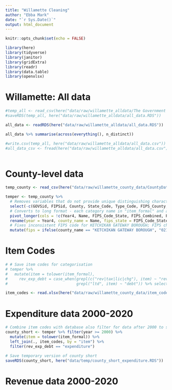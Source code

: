 ```yaml
---
title: "Willamette Cleaning"
author: "Ebba Mark"
date: "`r Sys.Date()`"
output: html_document
---
```

```r
knitr::opts_chunk$set(echo = FALSE)

library(here)
library(tidyverse)
library(janitor)
library(gridExtra)
library(readr)
library(data.table)
library(openxlsx)
```

# Willamette: All data
```r

#temp_all <- read_csv(here("data/raw/willamette_alldata/The Government Finance Database_All Data.csv"))
#saveRDS(temp_all, here("data/raw/willamette_alldata/all_data.RDS"))

all_data <- readRDS(here("data/raw/willamette_alldata/all_data.RDS"))

all_data %>% summarise(across(everything(), n_distinct))

#write.csv(temp_all, here("data/raw/willamette_alldata/all_data.csv"))
#all_data_csv <- fread(here("data/raw/willamette_alldata/all_data.csv"))
  
```

# County-level data
```r
temp_county <- read_csv(here("data/raw/willamette_county_data/CountyData.csv"))

temper <- temp_county %>%
  # Removes variables that do not provide unique distinguishing characteristics
  select(-c(GOVSid, FIPSid, County, State_Code, Type_Code, FIPS_County, FIPS_Place, FYEndDate, YearPop, SchLevCode, FunctionCode, Enrollment)) %>%
  # Converts to long format - each category name in "item_formal" and amount in "amount"
  pivot_longer(cols = !c(Year4, Name, FIPS_Code_State, FIPS_Combined, Population), values_to = "amount", names_to = "item_formal") %>%
  rename(year = Year4, county_name = Name, fips_state = FIPS_Code_State, fips = FIPS_Combined) %>% 
  # Fixes inconsistent FIPS code for KETCHIKAN GATEWAY BOROUGH; FIPS changes in 2007 - verified that population total is consistent at time of switch (ie. unlikely there is a regrouping of counties)
  mutate(fips = ifelse(county_name == "KETCHIKAN GATEWAY BOROUGH", "02130", fips))

```

# Item Codes
```r
# # Save item codes for categorisation
# temper %>% 
#   mutate(item = tolower(item_formal), 
#     rev_exp_debt = case_when(grepl(c("rev|tax|lic|chg"), item) ~ "revenue",
#                              grepl("ltd", item) ~ "debt")) %>% select(item, rev_exp_debt) %>% distinct %>% write.xlsx(here("data/raw/willamette_county_data/item_codes.xlsx"))

item_codes <- read.xlsx(here("data/raw/willamette_county_data/item_codes.xlsx"))
```

# Expenditure data 2000-2020
```r
# Combine item codes with database also filter for data after 2000 to shorten dataset
county_short <- temper %>% filter(year >= 2000) %>% 
  mutate(item = tolower(item_formal)) %>% 
  left_join(., item_codes, by = "item") %>% 
  filter(rev_exp_debt == "expenditure")

# Save temporary version of county short
saveRDS(county_short, here("data/temp/county_short_expenditure.RDS"))

```

# Revenue data 2000-2020
```r



```

